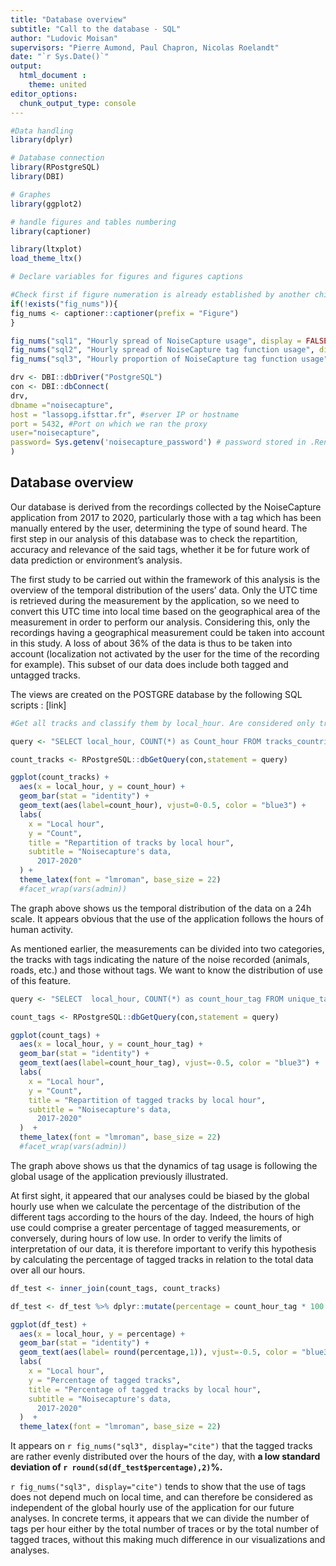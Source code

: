 ```yaml
---
title: "Database overview"
subtitle: "Call to the database - SQL"
author: "Ludovic Moisan"
supervisors: "Pierre Aumond, Paul Chapron, Nicolas Roelandt"
date: "`r Sys.Date()`"
output: 
  html_document :
    theme: united
editor_options: 
  chunk_output_type: console
---
```


<!-- This file is for the plotting and analysis of our data distribution in our database -->

```r

#Data handling
library(dplyr)

# Database connection
library(RPostgreSQL)
library(DBI)

# Graphes
library(ggplot2)

# handle figures and tables numbering
library(captioner)

library(ltxplot)
load_theme_ltx()

```

```r

# Declare variables for figures and figures captions

#Check first if figure numeration is already established by another child document to keep tracks of precedent numerations
if(!exists("fig_nums")){
fig_nums <- captioner::captioner(prefix = "Figure")
}

fig_nums("sql1", "Hourly spread of NoiseCapture usage", display = FALSE)
fig_nums("sql2", "Hourly spread of NoiseCapture tag function usage", display = FALSE)
fig_nums("sql3", "Hourly proportion of NoiseCapture tag function usage", display = FALSE)

```

```r
drv <- DBI::dbDriver("PostgreSQL")
con <- DBI::dbConnect(
drv,
dbname ="noisecapture",
host = "lassopg.ifsttar.fr", #server IP or hostname
port = 5432, #Port on which we ran the proxy
user="noisecapture",
password= Sys.getenv('noisecapture_password') # password stored in .Renviron. Use this to edit it : usethis::edit_r_environ()
)

```

## Database overview

Our database is derived from the recordings collected by the NoiseCapture application from 2017 to 2020, particularly those with a tag which has been manually entered by the user, determining the type of sound heard.
The first step in our analysis of this database was to check the repartition, accuracy and relevance of the said tags, whether it be for future work of data prediction or environment’s analysis.

The first study to be carried out within the framework of this analysis is the overview of the temporal distribution of the users' data. Only the UTC time is retrieved during the measurement by the application, so we need to convert this UTC time into local time based on the geographical area of the measurement in order to perform our analysis. Considering this, only the recordings having a geographical measurement could be taken into account in this study. A loss of about 36% of the data is thus to be taken into account (localization not activated by the user for the time of the recording for example). This subset of our data does include both tagged and untagged tracks.

The views are created on the POSTGRE database by the following SQL scripts : [link]

```r

#Get all tracks and classify them by local_hour. Are considered only tracks with geographical data (around 64% of tracks only [100 - 94938 / 260422 * 100])

query <- "SELECT local_hour, COUNT(*) as Count_hour FROM tracks_countries GROUP BY local_hour ORDER BY local_hour"

count_tracks <- RPostgreSQL::dbGetQuery(con,statement = query)

ggplot(count_tracks) +
  aes(x = local_hour, y = count_hour) +
  geom_bar(stat = "identity") +
  geom_text(aes(label=count_hour), vjust=0-0.5, color = "blue3") +
  labs(
    x = "Local hour",
    y = "Count",
    title = "Repartition of tracks by local hour",
    subtitle = "Noisecapture's data,
      2017-2020"
  ) +
  theme_latex(font = "lmroman", base_size = 22)
  #facet_wrap(vars(admin))

```

The graph above shows us the temporal distribution of the data on a 24h scale. It appears obvious that the use of the application follows the hours of human activity.

As mentioned earlier, the measurements can be divided into two categories, the tracks with tags indicating the nature of the noise recorded (animals, roads, etc.) and those without tags. We want to know the distribution of use of this feature.

```r

query <- "SELECT  local_hour, COUNT(*) as count_hour_tag FROM unique_tagged_tracks GROUP BY local_hour ORDER BY local_hour"

count_tags <- RPostgreSQL::dbGetQuery(con,statement = query)

ggplot(count_tags) +
  aes(x = local_hour, y = count_hour_tag) +
  geom_bar(stat = "identity") +
  geom_text(aes(label=count_hour_tag), vjust=-0.5, color = "blue3") +
  labs(
    x = "Local hour",
    y = "Count",
    title = "Repartition of tagged tracks by local hour",
    subtitle = "Noisecapture's data,
      2017-2020"
  )  +
  theme_latex(font = "lmroman", base_size = 22)
  #facet_wrap(vars(admin))

```

The graph above shows us that the dynamics of tag usage is following the global usage of the application previously illustrated.

At first sight, it appeared that our analyses could be biased by the global hourly use when we calculate the percentage of the distribution of the different tags according to the hours of the day. Indeed, the hours of high use could comprise a greater percentage of tagged measurements, or conversely, during hours of low use.
In order to verify the limits of interpretation of our data, it is therefore important to verify this hypothesis by calculating the percentage of tagged tracks in relation to the total data over all our hours.

```r

df_test <- inner_join(count_tags, count_tracks)

df_test <- df_test %>% dplyr::mutate(percentage = count_hour_tag * 100 / count_hour)

ggplot(df_test) +
  aes(x = local_hour, y = percentage) +
  geom_bar(stat = "identity") +
  geom_text(aes(label= round(percentage,1)), vjust=-0.5, color = "blue3") +
  labs(
    x = "Local hour",
    y = "Percentage of tagged tracks",
    title = "Percentage of tagged tracks by local hour",
    subtitle = "Noisecapture's data,
      2017-2020"
  )  +
  theme_latex(font = "lmroman", base_size = 22)

```

It appears on `r fig_nums("sql3", display="cite")` that the tagged tracks are rather evenly distributed over the hours of the day, with **a low standard deviation of `r round(sd(df_test$percentage),2)`%.**

`r fig_nums("sql3", display="cite")` tends to show that the use of tags does not depend much on local time, and can therefore be considered as independent of the global hourly use of the application for our future analyses. In concrete terms, it appears that we can divide the number of tags per hour either by the total number of traces or by the total number of tagged traces, without this making much difference in our visualizations and analyses.

